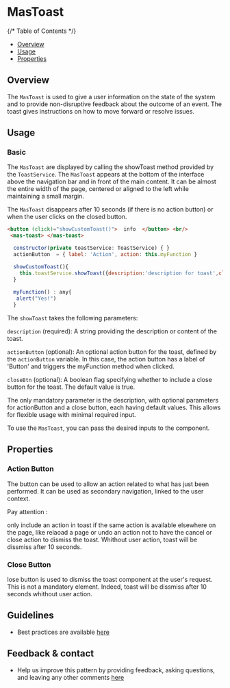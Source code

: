 


<Meta of={ToastStories} />

# MasToast

{/* Table of Contents */}

- [Overview](#overview)
- [Usage](#usage)
- [Properties](#properties)

## Overview

The `MasToast` is used to give a user information on the state of the system and to provide non-disruptive feedback about the outcome of an event. 
The toast gives instructions on how to move forward or resolve issues.

<Canvas>
 <div style={{ height: '200px'}}>
  <Story of={ToastStories.Default} />
 </div>
</Canvas>


## Usage
### Basic

The `MasToast` are displayed by calling the showToast method provided by the `ToastService`. 
The `MasToast` appears at the bottom of the interface above the navigation bar and in front of the main content. It can be almost the entire width of the page, centered or aligned to the left while maintaining a small margin.

The `MasToast` disappears after 10 seconds (if there is no action button) or when the user clicks on the closed button.

```html
<button (click)="showCustomToast()">  info  </button> <br/>
 <mas-toast> </mas-toast>
```
```javascript
  constructor(private toastService: ToastService) { }
  actionButton  = { label: 'Action', action: this.myFunction }

  showCustomToast(){
    this.toastService.showToast({description:'description for toast',closeBtn : true , actionButton : this.actionButton}) ;
  }
    
  myFunction() : any{
   alert("Yes!")
  }
```

The `showToast` takes the following parameters:

`description` (required): A string providing the description or content of the toast.

`actionButton` (optional): An optional action button for the toast, defined by the `actionButton` variable. In this case, the action button has a label of 'Button' and triggers the myFunction method when clicked.

`closeBtn` (optional): A boolean flag specifying whether to include a close button for the toast. The default value is true.

The only mandatory parameter is the description, with optional parameters for actionButton and a close button, each having default values. This allows for flexible usage with minimal required input.


To use the `MasToast`, you can pass the desired inputs to the component.

## Properties
### Action Button
The button can be used to allow an action related to what has just been performed. It can be used as secondary navigation, linked to the user context. 

Pay attention :

only include an action in toast if the same action is available elsewhere on the page, like relaoad a page or undo an action
not to have the cancel or close action to dismiss the toast. 
Whithout user action, toast will be dissmiss after 10 seconds. 
<Canvas>
  <div style={{ height: '300px'}}>
    <Story of={ActionButtonToastStories.ToastWithActionButton} /> 
  </div>
</Canvas>

### Close Button
lose button is used to dismiss the toast component at the user's request. This is not a mandatory element. Indeed, toast will be dissmiss after 10 seconds whithout user action.
<Canvas>
 <div style={{ height: '300px'}}>
   <Story of={CloseButtonToastStories.ToastWithCloseButton} />
 </div> 
</Canvas>


## Guidelines

- Best practices are available [here](https://zeroheight.com/9b39bb2a0/p/99e869-toast/b/75c0d1)

## Feedback & contact

- Help us improve this pattern by providing feedback, asking questions, and leaving any other comments [here](https://github.com/bouygues-construction/design-system-bycn/issues/new)
